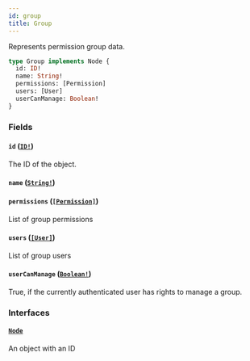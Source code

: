 ```yaml
---
id: group
title: Group
---
```


Represents permission group data.

```graphql
type Group implements Node {
  id: ID!
  name: String!
  permissions: [Permission]
  users: [User]
  userCanManage: Boolean!
}
```

### Fields

#### `id` ([`ID!`](../../../developer/api-reference/scalars/id))

The ID of the object.

#### `name` ([`String!`](../../../developer/api-reference/scalars/string))

#### `permissions` ([`[Permission]`](../../../developer/api-reference/objects/permission))

List of group permissions

#### `users` ([`[User]`](../../../developer/api-reference/objects/user))

List of group users

#### `userCanManage` ([`Boolean!`](../../../developer/api-reference/scalars/boolean))

True, if the currently authenticated user has rights to manage a group.

### Interfaces

#### [`Node`](../../../developer/api-reference/interfaces/node)

An object with an ID
